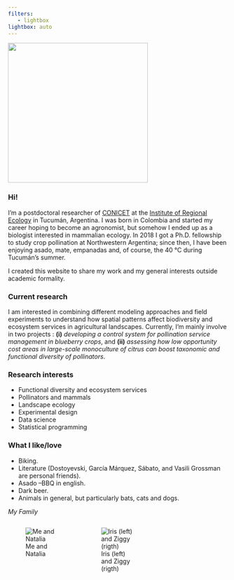 ```yaml
---
filters:
   - lightbox
lightbox: auto
---
```


![](photos/IMG_8708.jpg){fig-align="center" width="319"}

### Hi!

I'm a postdoctoral researcher of [CONICET](https://www.conicet.gov.ar) at the [Institute of Regional Ecology](https://ier.conicet.gov.ar) in Tucumán, Argentina. I was born in Colombia and started my career hoping to become an agronomist, but somehow I ended up as a biologist interested in mammalian ecology. In 2018 I got a Ph.D. fellowship to study crop pollination at Northwestern Argentina; since then, I have been enjoying asado, mate, empanadas and, of course, the 40 °C during Tucumán's summer.

I created this website to share my work and my general interests outside academic formality.

### Current research

I am interested in combining different modeling approaches and field experiments to understand how spatial patterns affect biodiversity and ecosystem services in agricultural landscapes. Currently, I'm mainly involve in two projects : **(i)** *developing a control system for pollination service management in blueberry crops*, and **(ii)** *assessing how low opportunity cost areas in large-scale monoculture of citrus can boost taxonomic and functional diversity of pollinators*.

### Research interests

-   Functional diversity and ecosystem services
-   Pollinators and mammals
-   Landscape ecology
-   Experimental design
-   Data science
-   Statistical programming

### What I like/love

-   Biking.
-   Literature (Dostoyevski, García Márquez, Sábato, and Vasili Grossman are personal friends).
-   Asado --BBQ in english.
-   Dark beer.
-   Animals in general, but particularly bats, cats and dogs.

*My Family*


::: {style="display: grid;grid-template-columns: repeat(auto-fill, minmax(150px, 1fr));grid-gap: 1em;"}

![Me and Natalia](photos/IMG_4557.jpg){group="my-gallery"}

![Iris (left) and Ziggy (rigth)](photos/IMG_1347.jpg){group="my-gallery"}

:::